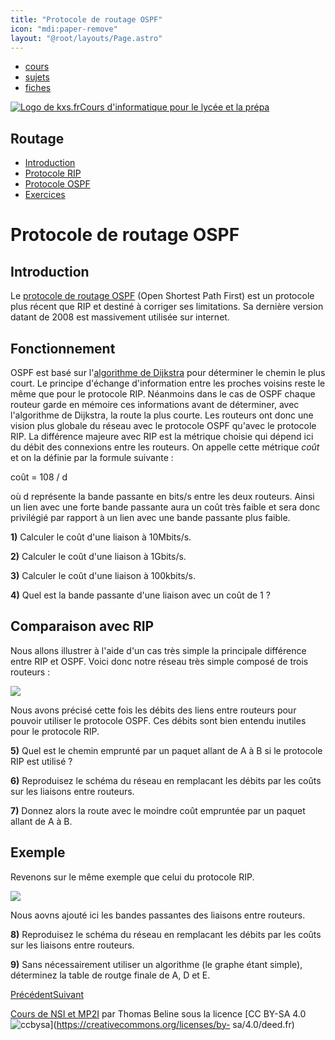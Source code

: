 ```yaml
---
title: "Protocole de routage OSPF"
icon: "mdi:paper-remove"
layout: "@root/layouts/Page.astro"
---
```


  * [cours](https://kxs.fr/cours/)
  * [sujets](https://kxs.fr/sujets/)
  * [fiches](https://kxs.fr/fiches/)

[![Logo de kxs.fr](/img/logo.svg)](https://kxs.fr/)[Cours d'informatique pour
le lycée et la prépa](https://kxs.fr/cours/)

## Routage

  * [Introduction](.)
  * [Protocole RIP](rip)
  * [Protocole OSPF](ospf)
  * [Exercices](exercices)

# Protocole de routage OSPF

## Introduction

Le [protocole de routage
OSPF](https://fr.wikipedia.org/wiki/Open_Shortest_Path_First) (Open Shortest
Path First) est un protocole plus récent que RIP et destiné à corriger ses
limitations. Sa dernière version datant de 2008 est massivement utilisée sur
internet.

## Fonctionnement

OSPF est basé sur l'[algorithme de
Dijkstra](https://fr.wikipedia.org/wiki/Algorithme_de_Dijkstra) pour
déterminer le chemin le plus court. Le principe d'échange d'information entre
les proches voisins reste le même que pour le protocole RIP. Néanmoins dans le
cas de OSPF chaque routeur garde en mémoire ces informations avant de
déterminer, avec l'algorithme de Dijkstra, la route la plus courte. Les
routeurs ont donc une vision plus globale du réseau avec le protocole OSPF
qu'avec le protocole RIP. La différence majeure avec RIP est la métrique
choisie qui dépend ici du débit des connexions entre les routeurs. On appelle
cette métrique _coût_ et on la définie par la formule suivante :

coût = 108 / d

où d représente la bande passante en bits/s entre les deux routeurs. Ainsi un
lien avec une forte bande passante aura un coût très faible et sera donc
privilégié par rapport à un lien avec une bande passante plus faible.

**1)** Calculer le coût d'une liaison à 10Mbits/s.

**2)** Calculer le coût d'une liaison à 1Gbits/s.

**3)** Calculer le coût d'une liaison à 100kbits/s.

**4)** Quel est la bande passante d'une liaison avec un coût de 1 ?

## Comparaison avec RIP

Nous allons illustrer à l'aide d'un cas très simple la principale différence
entre RIP et OSPF. Voici donc notre réseau très simple composé de trois
routeurs :

![](img/reseau2.svg)

Nous avons précisé cette fois les débits des liens entre routeurs pour pouvoir
utiliser le protocole OSPF. Ces débits sont bien entendu inutiles pour le
protocole RIP.

**5)** Quel est le chemin emprunté par un paquet allant de A à B si le
protocole RIP est utilisé ?

**6)** Reproduisez le schéma du réseau en remplacant les débits par les coûts
sur les liaisons entre routeurs.

**7)** Donnez alors la route avec le moindre coût empruntée par un paquet
allant de A à B.

## Exemple

Revenons sur le même exemple que celui du protocole RIP.

![](img/reseau3.svg)

Nous aovns ajouté ici les bandes passantes des liaisons entre routeurs.

**8)** Reproduisez le schéma du réseau en remplacant les débits par les coûts
sur les liaisons entre routeurs.

**9)** Sans nécessairement utiliser un algorithme (le graphe étant simple),
déterminez la table de routge finale de A, D et E.

[Précédent](rip)[Suivant](exercices)

[Cours de NSI et MP2I](https://kxs.fr/cours/) par Thomas Beline sous la
licence [CC BY-SA 4.0
![ccbysa](/img/ccbysa.svg)](https://creativecommons.org/licenses/by-
sa/4.0/deed.fr)

